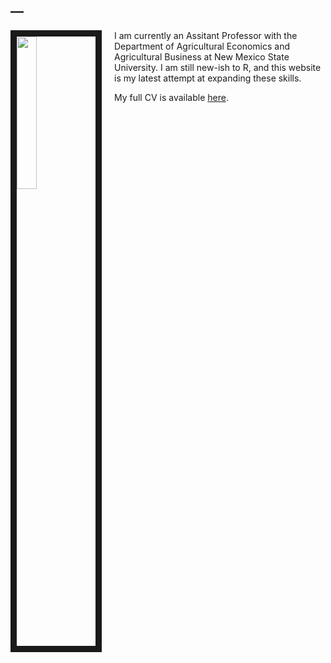 ---
---

<link rel="stylesheet" href="styles.css" type="text/css">

<img src="images/emily_2.jpg" style="width:25%; border:10px solid; margin-right: 20px" align="left">

I am currently an Assitant Professor with the Department of Agricultural Economics and Agricultural Business at New Mexico State University. I am still new-ish to R, and this website is my latest attempt at expanding these skills.

My full CV is available [here](files/CV.pdf).